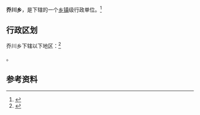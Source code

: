 {{中国乡级行政区|62/10/23/206/000}}

'''乔川乡'''，是{{PRC admin/fullname|62/10/23/206/000|3}}下辖的一个[[乡镇|乡镇]]级行政单位。<ref>{{PRC admin/ref sgc|{{PRC admin/parent|62/10/23/206/000}}}}</ref>

== 行政区划 ==

乔川乡下辖以下地区：<ref>{{PRC admin/ref sgc|62/10/23/206/000}}</ref>

{{PRC admin/children|62/10/23/206/000}}。

== 参考资料 ==

{{reflist}}

{{行政区划小作品}}
{{PRC admin/navcat|62/10/23/206/000}}